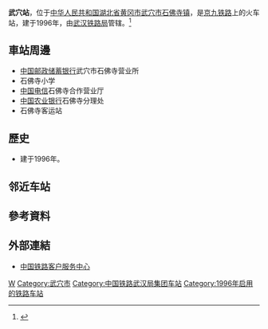 {{Infobox China railway station 
|车站名称 = 武穴站
|图片 = File:Train 6026 at Wuxue Railway Station.jpg
|图片介绍 = [[HXD1B|HXD1B]]-0194担当的[[6025/6026次列车|6026次普客列车]]停于一站台
|车站拼音 = Wuxue
|英文名称 = Wuxue Railway Station
|车站代码 = 25295<ref>根据《中华人民共和国铁路车站代码》（GB/T10302-2010）</ref>
|电报码 = WXN
|拼音码 = WXU
|车站位置 = [[湖北省|湖北省]][[黄冈市|黄冈市]][[武穴市|武穴市]][[石佛寺镇_(武穴市)|石佛寺镇]]
|坐标 = {{coord|29|58|19|N|115|37|59|E|display=inline,title}}
|归属 = [[武汉铁路局|武汉铁路局]]
|线路 = [[京九铁路|京九铁路]]
|车站等级 = [[四等站_(中铁)|四等站]]
|月台数目 = 1
|站台面 = 2
|股道数目 = 5
|route_map={{黄冈市铁路车站RDT/武穴站}}
}} 

'''武穴站'''，位于[[中华人民共和国|中华人民共和国]][[湖北省|湖北省]][[黄冈市|黄冈市]][[武穴市|武穴市]][[石佛寺镇_(武穴市)|石佛寺镇]]，是[[京九铁路|京九铁路]]上的火车站，建于1996年，由[[武汉铁路局|武汉铁路局]]管辖。<ref>{{Cite web |url=http://search.huochepiao.com/huochezhan/jieshao/984.htm |title=武穴火车站介绍 |access-date=2018-02-04 |archive-date=2019-12-27 |archive-url=https://web.archive.org/web/20191227073425/http://search.huochepiao.com/huochezhan/jieshao/984.htm |dead-url=no }}</ref>

==車站周邊==
* [[中国邮政储蓄银行|中国邮政储蓄银行]]武穴市石佛寺营业所
* 石佛寺小学
* [[中国电信|中国电信]]石佛寺合作营业厅
* [[中国农业银行|中国农业银行]]石佛寺分理处
* 石佛寺客运站

==歷史==
* 建于1996年。
==邻近车站==
{{Start rail box|[[中国铁路|中国铁路]]}}
{{s-inop|[[栗木站|栗木站]]|{{站|北京西}}方向}}
{{s-line|[[京九铁路|京九铁路]]<br />← 18km 武穴站 17km →}}
{{s-inop|[[蔡山站|蔡山站]]|{{站|常平}}方向}}
{{End box}}
==參考資料==
{{reflist}}
==外部連結==
* [http://www.12306.cn/mormhweb/ 中国铁路客户服务中心] {{Wayback|url=http://www.12306.cn/mormhweb/ |date=20180205163941 }}
{{China-rail-stub}}
{{京九铁路}}
[[Category:黄冈市铁路车站|W]]
[[Category:武穴市|Category:武穴市]]
[[Category:中国铁路武汉局集团车站|Category:中国铁路武汉局集团车站]]
[[Category:1996年启用的铁路车站|Category:1996年启用的铁路车站]]